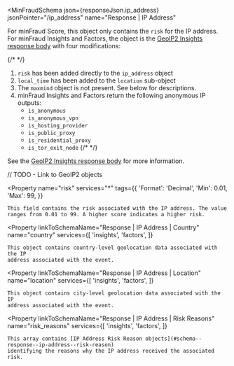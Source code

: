 
<MinFraudSchema
  json={responseJson.ip_address}
  jsonPointer="/ip_address"
  name="Response | IP Address"
>
  For minFraud Score, this object only contains the `risk` for the IP address.
  For minFraud Insights and Factors, the object is the
  [GeoIP2 Insights response body](#) with four modifications:

  {/* <!--lint disable list-item-bullet-indent --> */}
  1. `risk` has been added directly to the `ip_address` object
  1. `local_time` has been added to the `location` sub-object
  1. The `maxmind` object is not present. See below for descriptions.
  1. minFraud Insights and Factors return the following anonymous IP outputs:
      * `is_anonymous`
      * `is_anonymous_vpn`
      * `is_hosting_provider`
      * `is_public_proxy`
      * `is_residential_proxy`
      * `is_tor_exit_node`
  {/* <!--lint enable list-item-bullet-indent --> */}


  See the [GeoIP2 Insights response body](#) for more information.

  // TODO - Link to GeoIP2 objects

  <Property
    name="risk"
    services="*"
    tags={{
      'Format': 'Decimal',
      'Min': 0.01,
      'Max': 99,
    }}
  >
    This field contains the risk associated with the IP address. The value
    ranges from 0.01 to 99. A higher score indicates a higher risk.
  </Property>

  <Property
    linkToSchemaName="Response | IP Address | Country"
    name="country"
    services={[
      'insights',
      'factors',
    ]}
  >
    This object contains country-level geolocation data associated with the IP
    address associated with the event.
  </Property>

  <Property
    linkToSchemaName="Response | IP Address | Location"
    name="location"
    services={[
      'insights',
      'factors',
    ]}
  >
    This object contains city-level geolocation data associated with the IP
    address associated with the event.
  </Property>

  <Property
    linkToSchemaName="Response | IP Address | Risk Reasons"
    name="risk_reasons"
    services={[
      'insights',
      'factors',
    ]}
  >
    This array contains [IP Address Risk Reason objects](#schema--response--ip-address--risk-reason)
    identifying the reasons why the IP address received the associated risk.
  </Property>
</MinFraudSchema>
